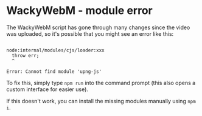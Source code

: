 # WackyWebM - module error

The WackyWebM script has gone through many changes since the video was uploaded, so it's possible that you might see an error like this:
```

node:internal/modules/cjs/loader:xxx
  throw err;
  ^

Error: Cannot find module 'upng-js'
```
To fix this, simply type `npm run` into the command prompt (this also opens a custom interface for easier use).

If this doesn't work, you can install the missing modules manually using `npm i`.
